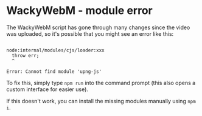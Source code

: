 # WackyWebM - module error

The WackyWebM script has gone through many changes since the video was uploaded, so it's possible that you might see an error like this:
```

node:internal/modules/cjs/loader:xxx
  throw err;
  ^

Error: Cannot find module 'upng-js'
```
To fix this, simply type `npm run` into the command prompt (this also opens a custom interface for easier use).

If this doesn't work, you can install the missing modules manually using `npm i`.
